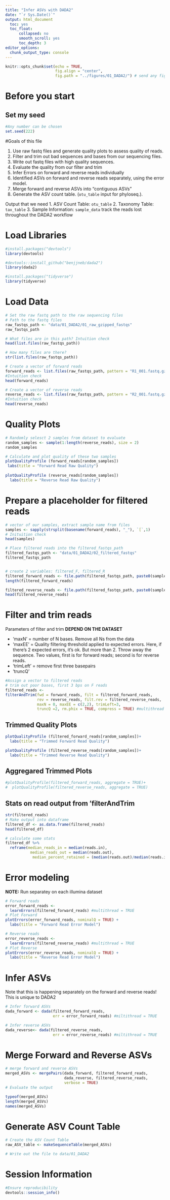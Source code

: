 ```yaml
---
title: "Infer ASVs with DADA2"
date: "`r Sys.Date()`"
output: html_document
  toc: yes
  toc_float:
      collapsed: no
      smooth_scroll: yes
      toc_depth: 3
editor_options: 
  chunk_output_type: console
---
```


```r
knitr::opts_chunk$set(echo = TRUE,
                      fig.align = "center", 
                      fig.path = "../figures/01_DADA2/") # send any figure output to this folder
```


# Before you start

## Set my seed
```r
#Any number can be chosen
set.seed(222)
```

#Goals of this file

1. Use raw fastq files and generate quality plots to assess quality of reads.
2. Filter and trim out bad sequences and bases from our sequencing files.
3. Write out fastq files with high quality sequences.
4. Evaluate the quality from our filter and trim 
5. Infer Errors on forward and reverse reads individually
6. Identified ASVs on forward and reverse reads separately, using the error model.
7. Merge forward and reverse ASVs into "contiguous ASVs"
8. Generate the ASV count table. (`otu_table` input for phyloseq.).


Output that we need
1. ASV Count Table: `otu_table`
2. Taxonomy Table: `tax_table`
3. Sample Information: `sample_data` track the reads lost throughout the DADA2 workflow

# Load Libraries
```r
#install.packages("devtools")
library(devtools)

#devtools::install_github("benjjneb/dada2")
library(dada2)

#install.packages("tidyverse")
library(tidyverse)
```


# Load Data
```r
# Set the raw fastq path to the raw sequencing files
# Path to the fastq files
raw_fastqs_path <- "data/01_DADA2/01_raw_gzipped_fastqs"
raw_fastqs_path

# What files are in this path? Intuition check
head(list.files(raw_fastqs_path))

# How many files are there?
str(list.files(raw_fastqs_path))

# Create a vector of forward reads
forward_reads <- list.files(raw_fastqs_path, pattern = "R1_001.fastq.gz", full.names = TRUE)
#Intuition check
head(forward_reads)

# Create a vector of reverse reads
reverse_reads <- list.files(raw_fastqs_path, pattern = "R2_001.fastq.gz", full.names = TRUE)
#Intuition check
head(reverse_reads)
```

# Quality Plots
```r
# Randomly selesct 2 samples from dataset to evaluate
random_samples <- sample(1:length(reverse_reads), size = 2)
random_samples

# Calculate and plot quality of these two samples
plotQualityProfile (forward_reads[random_samples])
 labs(title = "Forward Read Raw Quality")
 
plotQualityProfile (reverse_reads[random_samples])
  labs(title = "Reverse Read Raw Quality")
```

# Prepare a placeholder for filtered reads
```r
# vector of our samples, extract sample name from files
samples <- sapply(strsplit(basename(forward_reads), "_"), `[`,1)
# Inituition check
head(samples)

# Place filtered reads into the filtered_fastqs_path
filtered_fastqs_path <- "data/01_DADA2/02_filtered_fastqs"
filtered_fastqs_path


# create 2 variables: filtered_F, filtered_R
filtered_forward_reads <- file.path(filtered_fastqs_path, paste0(samples, "_R1_filtered.fastq.gz"))
length(filtered_forward_reads)

filtered_reverse_reads <- file.path(filtered_fastqs_path, paste0(samples, "_R2_filtered.fastq.gz"))
head(filtered_reverse_reads)
```

# Filter and trim reads

Parameters of filter and trim **DEPEND ON THE DATASET**

- 'maxN' = number of N bases. Remove all Ns from the data
- 'maxEE' = Quality filtering threshold applied to expected errors. Here, if there's 2 expected errors, it's ok. But more than 2. Throw away the sequence.
Two values, first is for forward reads; second is for reverse reads.
- 'trimLeft' = remove first three basepairs
- 'truncQ'

```r
#Assign a vector to filtered reads
# trim out poor bases, first 3 bps on F reads
filtered_reads <-
filterAndTrim(fwd = forward_reads, filt = filtered_forward_reads,
              rev = reverse_reads, filt.rev = filtered_reverse_reads,
              maxN = 0, maxEE = c(2,2), trimLeft=3, 
              truncQ =2, rm.phix = TRUE, compress = TRUE) #multithread = TRUE)
```

## Trimmed Quality Plots
```r
plotQualityProfile (filtered_forward_reads[random_samples])+
  labs(title = "Trimmed Forward Read Quality")

plotQualityProfile (filtered_reverse_reads[random_samples])+
  labs(title = "Trimmed Reverse Read Quality")
```

## Aggregared Trimmed Plots
```r
#plotQualityProfile(filtered_forward_reads, aggregate = TRUE)+
#  plotQualityProfile(filtered_reverse_reads, aggregate = TRUE)
```

## Stats on read output from 'filterAndTrim
```r
str(filtered_reads)
# Make output into dataframe
filtered_df <- as.data.frame(filtered_reads)
head(filtered_df)

# calculate some stats
filtered_df %>%
  reframe(median_reads_in = median(reads.in),
           median_reads_out = median(reads.out),
            median_percent_retained = (median(reads.out)/median(reads.in)))
```
        
          
# Error modeling
**NOTE:** Run separatey on each illumina dataset
```r
# Forward reads
error_forward_reads <-
  learnErrors(filtered_forward_reads) #multithread = TRUE
# Plot Forward
plotErrors(error_forward_reads, nominalQ = TRUE) +
  labs(title = "Forward Read Error Model")

# Reverse reads
error_reverse_reads <-
  learnErrors(filtered_reverse_reads) #multithread = TRUE
# Plot Reverse
plotErrors(error_reverse_reads, nominalQ = TRUE) +
  labs(title = "Reverse Read Error Model")

```


# Infer ASVs

Note that this is happening separately on the forward and reverse reads! This is unique to DADA2
```r
# Infer forward ASVs
dada_forward <- dada(filtered_forward_reads, 
                     err = error_forward_reads) #miltithread = TRUE

# Infer reverse ASVs
dada_reverse<- dada(filtered_reverse_reads, 
                     err = error_reverse_reads) #miltithread = TRUE
```


# Merge Forward and Reverse ASVs
```r
# merge forward and reverse ASVs
merged_ASVs <- mergePairs(dada_forward, filtered_forward_reads,
                          dada_reverse, filtered_reverse_reads,
                          verbose = TRUE)
# Evaluate the output

typeof(merged_ASVs)
length(merged_ASVs)
names(merged_ASVs)
```

# Generate ASV Count Table
```r
# Create the ASV Count Table
raw_ASV_table <- makeSequenceTable(merged_ASVs)

# Write out the file to data/01_DADA2

```

# Session Information
```r
#Ensure reproducibility
devtools::session_info()
```
